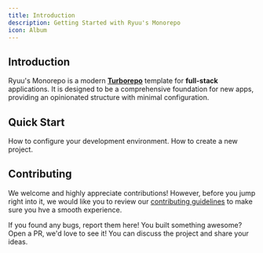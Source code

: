 ```yaml
---
title: Introduction
description: Getting Started with Ryuu's Monorepo
icon: Album
---
```


## Introduction

Ryuu's Monorepo is a modern **[Turborepo](https://turbo.build/repo)** template for **full-stack** applications. It is designed to be a comprehensive foundation for new apps, providing an opinionated structure with minimal configuration.

## Quick Start

<Cards>
  <Card href="/docs/prerequisites" title="Prerequisites">
    How to configure your development environment.
  </Card>
  <Card href="/docs/installation" title="Installation">
    How to create a new project.
  </Card>
</Cards>

## Contributing

We welcome and highly appreciate contributions! However, before you jump right into it, we would like you to review our [contributing guidelines](https://github.com/ryuudotgg/monorepo/blob/main/CONTRIBUTING.md) to make sure you hve a smooth experience.

<Cards>
  <Card
    href="https://github.com/ryuudotgg/monorepo/issues"
    title="Report a Bug"
  >
    If you found any bugs, report them here!
  </Card>
  <Card
    href="https://github.com/ryuudotgg/monorepo/pulls"
    title="Submit a PR"
  >
    You built something awesome? Open a PR, we'd love to see it!
  </Card>
  <Card
    href="https://github.com/ryuudotgg/monorepo/discussions"
    title="Discuss the Project"
  >
    You can discuss the project and share your ideas.
  </Card>
</Cards>
